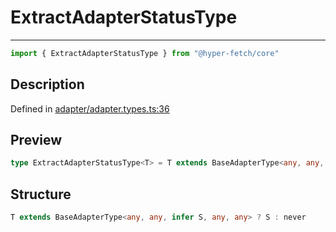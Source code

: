 

# ExtractAdapterStatusType

<div class="api-docs__separator" data-reactroot="">

---

</div><div class="api-docs__import" data-reactroot="">

```ts
import { ExtractAdapterStatusType } from "@hyper-fetch/core"
```

</div><div class="api-docs__section">

## Description

</div><div class="api-docs__description"><span class="api-docs__do-not-parse">



</span></div><p class="api-docs__definition">

Defined in [adapter/adapter.types.ts:36](https://github.com/BetterTyped/hyper-fetch/blob/c44d728f/packages/core/src/adapter/adapter.types.ts#L36)

</p><div class="api-docs__section">

## Preview

</div><div class="api-docs__preview type single">

```ts
type ExtractAdapterStatusType<T> = T extends BaseAdapterType<any, any, infer  S, any, any> ? S : never;
```

</div><div class="api-docs__section">

## Structure

</div><div class="api-docs__returns">

```ts
T extends BaseAdapterType<any, any, infer S, any, any> ? S : never
```

</div>